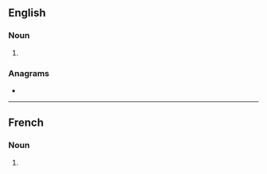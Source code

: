 ==English==

===Noun===
{{head|en|noun plural form}}

# {{plural of|intro|lang=en}}

===Anagrams===
* {{anagrams|en|Ritson|in sort|nitros|tonirs|trions}}

----

==French==

===Noun===
{{head|fr|noun plural form|g=f}}

# {{plural of|intro|lang=fr}}